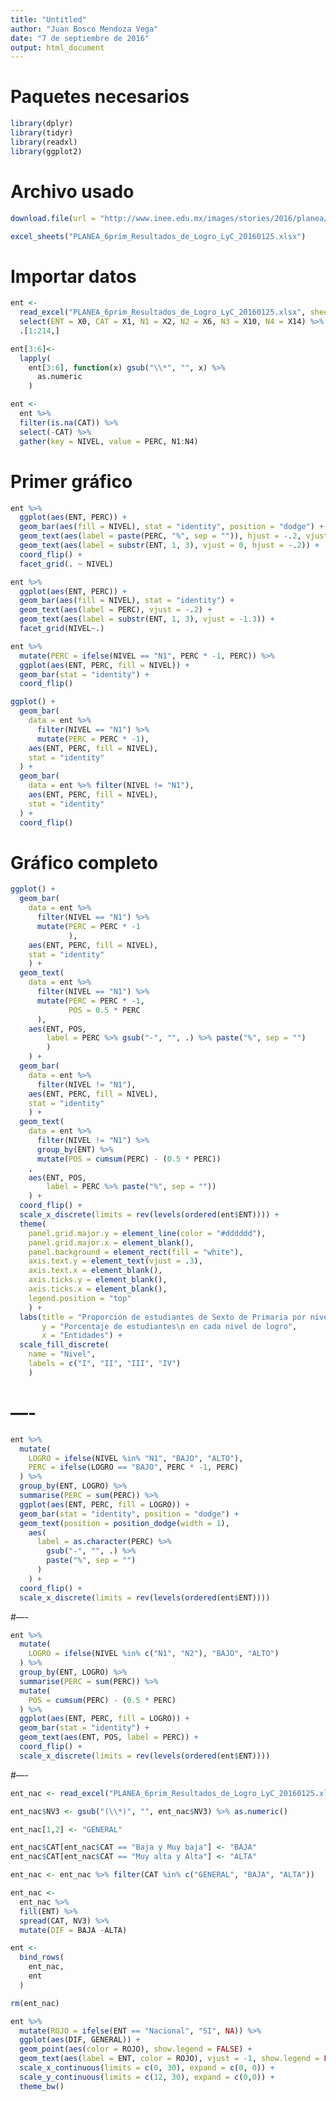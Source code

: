 ```yaml
---
title: "Untitled"
author: "Juan Bosco Mendoza Vega"
date: "7 de septiembre de 2016"
output: html_document
---
```


# Paquetes necesarios

```r
library(dplyr)
library(tidyr)
library(readxl)
library(ggplot2)
```

# Archivo usado

```r
download.file(url = "http://www.inee.edu.mx/images/stories/2016/planea/PLANEA_6prim_Resultados_de_Logro_LyC_20160125.xlsx", destfile = "PLANEA_6prim_Resultados_de_Logro_LyC_20160125.xlsx", mode = "wb")
```


```r
excel_sheets("PLANEA_6prim_Resultados_de_Logro_LyC_20160125.xlsx")
```

# Importar datos

```r
ent <-
  read_excel("PLANEA_6prim_Resultados_de_Logro_LyC_20160125.xlsx", sheet = "7", skip = 5, col_names = F) %>%
  select(ENT = X0, CAT = X1, N1 = X2, N2 = X6, N3 = X10, N4 = X14) %>%
  .[1:214,]
```


```r
ent[3:6]<-
  lapply(
    ent[3:6], function(x) gsub("\\*", "", x) %>%
      as.numeric
    )
```


```r
ent <-
  ent %>%
  filter(is.na(CAT)) %>%
  select(-CAT) %>%
  gather(key = NIVEL, value = PERC, N1:N4)
```


# Primer gráfico

```r
ent %>%
  ggplot(aes(ENT, PERC)) +
  geom_bar(aes(fill = NIVEL), stat = "identity", position = "dodge") +
  geom_text(aes(label = paste(PERC, "%", sep = "")), hjust = -.2, vjust = 1) +
  geom_text(aes(label = substr(ENT, 1, 3), vjust = 0, hjust = -.2)) +
  coord_flip() +
  facet_grid(. ~ NIVEL)
```


```r
ent %>%
  ggplot(aes(ENT, PERC)) +
  geom_bar(aes(fill = NIVEL), stat = "identity") +
  geom_text(aes(label = PERC), vjust = -.2) +
  geom_text(aes(label = substr(ENT, 1, 3), vjust = -1.3)) +
  facet_grid(NIVEL~.)
```


```r
ent %>%
  mutate(PERC = ifelse(NIVEL == "N1", PERC * -1, PERC)) %>%
  ggplot(aes(ENT, PERC, fill = NIVEL)) +
  geom_bar(stat = "identity") +
  coord_flip()
```


```r
ggplot() +
  geom_bar(
    data = ent %>%
      filter(NIVEL == "N1") %>%
      mutate(PERC = PERC * -1),
    aes(ENT, PERC, fill = NIVEL),
    stat = "identity"
  ) +
  geom_bar(
    data = ent %>% filter(NIVEL != "N1"),
    aes(ENT, PERC, fill = NIVEL),
    stat = "identity"
  ) +
  coord_flip()
```

# Gráfico completo

```r
ggplot() +
  geom_bar(
    data = ent %>%
      filter(NIVEL == "N1") %>%
      mutate(PERC = PERC * -1
             ),
    aes(ENT, PERC, fill = NIVEL),
    stat = "identity"
    ) +
  geom_text(
    data = ent %>%
      filter(NIVEL == "N1") %>%
      mutate(PERC = PERC * -1,
             POS = 0.5 * PERC
      ),
    aes(ENT, POS,
        label = PERC %>% gsub("-", "", .) %>% paste("%", sep = "")
        )
    ) +
  geom_bar(
    data = ent %>%
      filter(NIVEL != "N1"),
    aes(ENT, PERC, fill = NIVEL),
    stat = "identity"
    ) +
  geom_text(
    data = ent %>%
      filter(NIVEL != "N1") %>%
      group_by(ENT) %>%
      mutate(POS = cumsum(PERC) - (0.5 * PERC))
    ,
    aes(ENT, POS,
        label = PERC %>% paste("%", sep = ""))
    ) +
  coord_flip() +
  scale_x_discrete(limits = rev(levels(ordered(ent$ENT)))) +
  theme(
    panel.grid.major.y = element_line(color = "#dddddd"),
    panel.grid.major.x = element_blank(),
    panel.background = element_rect(fill = "white"),
    axis.text.y = element_text(vjust = .3),
    axis.text.x = element_blank(),
    axis.ticks.y = element_blank(),
    axis.ticks.x = element_blank(),
    legend.position = "top"
    ) +
  labs(title = "Proporción de estudiantes de Sexto de Primaria por nivel de logro\n Lenguaje y Comunicación",
       y = "Porcentaje de estudiantes\n en cada nivel de logro",
       x = "Entidades") +
  scale_fill_discrete(
    name = "Nivel",
    labels = c("I", "II", "III", "IV")
    )
```

# ----
```r
ent %>%
  mutate(
    LOGRO = ifelse(NIVEL %in% "N1", "BAJO", "ALTO"),
    PERC = ifelse(LOGRO == "BAJO", PERC * -1, PERC)
  ) %>%
  group_by(ENT, LOGRO) %>%
  summarise(PERC = sum(PERC)) %>%
  ggplot(aes(ENT, PERC, fill = LOGRO)) +
  geom_bar(stat = "identity", position = "dodge") +
  geom_text(position = position_dodge(width = 1),
    aes(
      label = as.character(PERC) %>%
        gsub("-", "", .) %>%
        paste("%", sep = "")
      )
    ) +
  coord_flip() +
  scale_x_discrete(limits = rev(levels(ordered(ent$ENT))))
```

#----

```r
ent %>%
  mutate(
    LOGRO = ifelse(NIVEL %in% c("N1", "N2"), "BAJO", "ALTO")
  ) %>%
  group_by(ENT, LOGRO) %>%
  summarise(PERC = sum(PERC)) %>%
  mutate(
    POS = cumsum(PERC) - (0.5 * PERC)
  ) %>%
  ggplot(aes(ENT, PERC, fill = LOGRO)) +
  geom_bar(stat = "identity") +
  geom_text(aes(ENT, POS, label = PERC)) +
  coord_flip() +
  scale_x_discrete(limits = rev(levels(ordered(ent$ENT))))
```

#----

```r
ent_nac <- read_excel("PLANEA_6prim_Resultados_de_Logro_LyC_20160125.xlsx", sheet = "3", skip = 5, col_names = F) %>% select(ENT = X0, CAT = X2, NV3 = X23) %>% .[1:8, ]
```

```r
ent_nac$NV3 <- gsub("(\\*)", "", ent_nac$NV3) %>% as.numeric()
```

```r
ent_nac[1,2] <- "GENERAL"
```

```r
ent_nac$CAT[ent_nac$CAT == "Baja y Muy baja"] <- "BAJA"
ent_nac$CAT[ent_nac$CAT == "Muy alta y Alta"] <- "ALTA"
```

```r
ent_nac <- ent_nac %>% filter(CAT %in% c("GENERAL", "BAJA", "ALTA"))
```

```r
ent_nac <-
  ent_nac %>%
  fill(ENT) %>%
  spread(CAT, NV3) %>%
  mutate(DIF = BAJA -ALTA)
```


```r
ent <-
  bind_rows(
    ent_nac,
    ent
  )
```

```r
rm(ent_nac)
```


```r
ent %>%
  mutate(ROJO = ifelse(ENT == "Nacional", "SI", NA)) %>%
  ggplot(aes(DIF, GENERAL)) +
  geom_point(aes(color = ROJO), show.legend = FALSE) +
  geom_text(aes(label = ENT, color = ROJO), vjust = -1, show.legend = FALSE) +
  scale_x_continuous(limits = c(0, 30), expand = c(0, 0)) +
  scale_y_continuous(limits = c(12, 30), expand = c(0,0)) +
  theme_bw()
```
